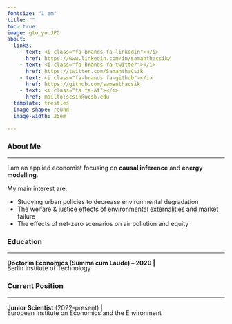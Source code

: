 ```yaml
---
fontsize: "1 em"
title: ""
toc: true
image: gto_yo.JPG
about: 
  links:
    - text: <i class="fa-brands fa-linkedin"></i>
      href: https://www.linkedin.com/in/samanthacsik/
    - text: <i class="fa-brands fa-twitter"></i>
      href: https://twitter.com/SamanthaCsik
    - text: <i class="fa-brands fa-github"></i>
      href: https://github.com/samanthacsik
    - text: <i class="fa fa-at"></i>
      href: mailto:scsik@ucsb.edu
  template: trestles
  image-shape: round
  image-width: 25em

---
```


### <i class="fa fa-user"></i> **About Me**

------------------------------------------------------------------------

I am an applied economist focusing on **causal inference** and **energy modelling**. <br>

My main interest are: <br>

- Studying urban policies to decrease environmental degradation
- The welfare & justice effects of environmental externalities and market failure
- The effects of net-zero scenarios on air pollution and equity <br>

### <i class="fa fa-building-columns"></i> **Education**
 
------------------------------------------------------------------------

<p style="margin-bottom:-0.5cm;">**Doctor in Economics (Summa cum Laude) -- 2020 |  ** <p> 

Berlin Institute of Technology <br>


### <i class="fa fa-briefcase"></i> **Current Position**
 
------------------------------------------------------------------------

<p style="margin-bottom:-0.5cm;">**Junior Scientist** (2022-present) | <p> 
European Institute on Economics and the Environment
